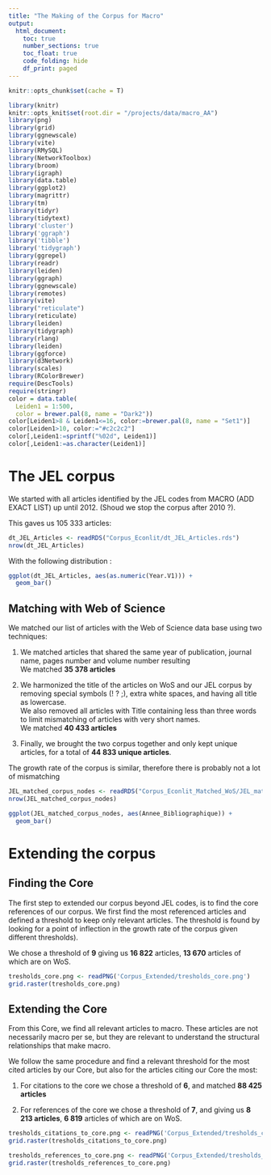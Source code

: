 ```yaml
---
title: "The Making of the Corpus for Macro"
output: 
  html_document:
    toc: true
    number_sections: true
    toc_float: true
    code_folding: hide
    df_print: paged
---
```


```r
knitr::opts_chunk$set(cache = T)
```

```r
library(knitr)
knitr::opts_knit$set(root.dir = "/projects/data/macro_AA")
library(png)
library(grid)
library(ggnewscale)
library(vite)
library(RMySQL)
library(NetworkToolbox)
library(broom)
library(igraph)
library(data.table)
library(ggplot2)
library(magrittr)
library(tm)
library(tidyr)
library(tidytext)
library('cluster')
library('ggraph')
library('tibble')
library('tidygraph')
library(ggrepel)
library(readr)
library(leiden)
library(ggraph)
library(ggnewscale)
library(remotes)
library(vite)
library("reticulate")
library(reticulate)
library(leiden)
library(tidygraph)
library(rlang)
library(leiden)
library(ggforce)
library(d3Network)
library(scales)
library(RColorBrewer)
require(DescTools)
require(stringr)
color = data.table(
  Leiden1 = 1:500,
  color = brewer.pal(8, name = "Dark2"))
color[Leiden1>8 & Leiden1<=16, color:=brewer.pal(8, name = "Set1")]
color[Leiden1>10, color:="#c2c2c2"]
color[,Leiden1:=sprintf("%02d", Leiden1)]
color[,Leiden1:=as.character(Leiden1)]

```

# The JEL corpus

We started with all articles identified by the JEL codes from MACRO (ADD EXACT LIST) up until 2012. (Shoud we stop the corpus after 2010 ?).

This gaves us 105 333 articles:

```r
dt_JEL_Articles <- readRDS("Corpus_Econlit/dt_JEL_Articles.rds")
nrow(dt_JEL_Articles)


```

With the following distribution :

```r
ggplot(dt_JEL_Articles, aes(as.numeric(Year.V1))) + 
  geom_bar()


```

## Matching with Web of Science

We matched our list of articles with the Web of Science data base using two techniques:  

1. We matched articles that shared the same year of publication, journal name, pages number and volume number resulting  
We matched **35 378 articles**
  
2. We harmonized the title of the articles on WoS and our JEL corpus by removing special symbols (! ? ;), extra white spaces, and having all title as lowercase.  
We also removed all articles with Title containing less than three words to limit mismatching of articles with very short names.  
We matched **40 433 articles**
  
3. Finally, we brought the two corpus together and only kept unique articles, for a total of **44 833 unique articles**.

The growth rate of the corpus is similar, therefore there is probably not a lot of mismatching

```r
JEL_matched_corpus_nodes <- readRDS("Corpus_Econlit_Matched_WoS/JEL_matched_corpus_nodes.rds")
nrow(JEL_matched_corpus_nodes)


```

```r
ggplot(JEL_matched_corpus_nodes, aes(Annee_Bibliographique)) + 
  geom_bar()


```


# Extending the corpus 

## Finding the Core

The first step to extended our corpus beyond JEL codes, is to find the core references of our corpus. We first find the most referenced articles and defined a threshold to keep only relevant articles. The threshold is found by looking for a point of inflection in the growth rate of the corpus given different thresholds).

We chose a threshold of **9** giving us **16 822** articles, **13 670** articles of which are on WoS.

```r

tresholds_core.png <- readPNG('Corpus_Extended/tresholds_core.png')
grid.raster(tresholds_core.png)

```


## Extending the Core

From this Core, we find all relevant articles to macro. These articles are not necessarily macro per se, but they are relevant to understand the structural relationships that make macro.

We follow the same procedure and find a relevant threshold for the most cited articles by our Core, but also for the articles citing our Core the most:

1. For citations to the core we chose a threshold of **6**, and matched **88 425 articles**

2. For references of the core we chose a threshold of **7**, and giving us  **8 213 articles**, **6 819** articles of which are on WoS.

```r

tresholds_citations_to_core.png <- readPNG('Corpus_Extended/tresholds_citations_to_core.png')
grid.raster(tresholds_citations_to_core.png)

```


```r

tresholds_references_to_core.png <- readPNG('Corpus_Extended/tresholds_references_to_core.png')
grid.raster(tresholds_references_to_core.png)

```



